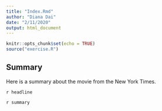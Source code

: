 ```yaml
---
title: "Index.Rmd"
author: "Diana Dai"
date: "2/11/2020"
output: html_document
---
```


```r
knitr::opts_chunk$set(echo = TRUE)
source("exercise.R")
```

## Summary

Here is a summary about the movie from the New York Times.

`r headline`

`r summary`